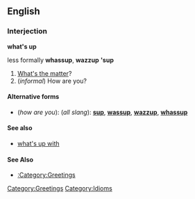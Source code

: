 ==English==
===Interjection===
'''what's up'''

less formally '''whassup''', '''wazzup''' ''''sup'''

#[[What's the matter]]?
#(''informal'') How are you?

====Alternative forms====
*(''how are you''): (''all slang''): '''[[sup]]''', '''[[wassup]]''', '''[[wazzup]]''', '''[[whassup]]'''

====See also====
*[[what's up with]]

====See Also====
*[[:Category:Greetings]]

[[Category:Greetings]]
[[Category:Idioms]]